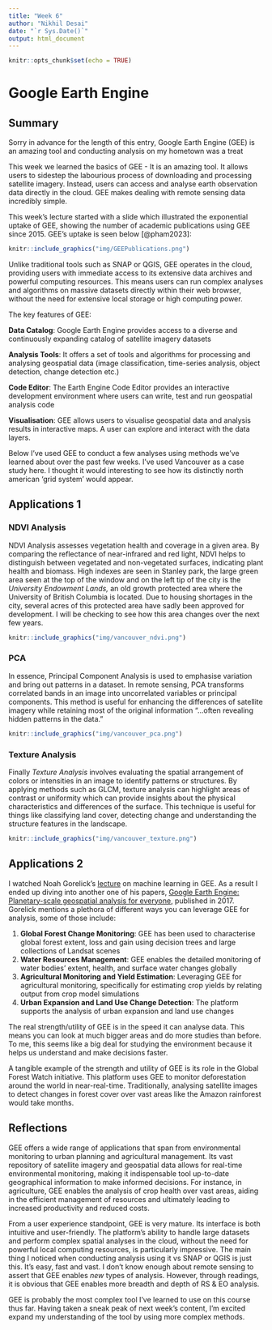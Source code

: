 ```yaml
---
title: "Week 6"
author: "Nikhil Desai"
date: "`r Sys.Date()`"
output: html_document
---
```


```r
knitr::opts_chunk$set(echo = TRUE)
```

# Google Earth Engine

## Summary

Sorry in advance for the length of this entry, Google Earth Engine (GEE) is an amazing tool and conducting analysis on my hometown was a treat

This week we learned the basics of GEE - It is an amazing tool. It allows users to sidestep the labourious process of downloading and processing satellite imagery. Instead, users can access and analyse earth observation data directly in the cloud. GEE makes dealing with remote sensing data incredibly simple.

This week's lecture started with a slide which illustrated the exponential uptake of GEE, showing the number of academic publications using GEE since 2015. GEE's uptake is seen below [@pham2023]:

```r
knitr::include_graphics("img/GEEPublications.png")
```

Unlike traditional tools such as SNAP or QGIS, GEE operates in the cloud, providing users with immediate access to its extensive data archives and powerful computing resources. This means users can run complex analyses and algorithms on massive datasets directly within their web browser, without the need for extensive local storage or high computing power.

The key features of GEE:

**Data Catalog**: Google Earth Engine provides access to a diverse and continuously expanding catalog of satellite imagery datasets

**Analysis Tools**: It offers a set of tools and algorithms for processing and analysing geospatial data (image classification, time-series analysis, object detection, change detection etc.)

**Code Editor**: The Earth Engine Code Editor provides an interactive development environment where users can write, test and run geospatial analysis code

**Visualisation**: GEE allows users to visualise geospatial data and analysis results in interactive maps. A user can explore and interact with the data layers.

Below I've used GEE to conduct a few analyses using methods we've learned about over the past few weeks. I've used Vancouver as a case study here. I thought it would interesting to see how its distinctly north american 'grid system' would appear.

## Applications 1

### NDVI Analysis

NDVI Analysis assesses vegetation health and coverage in a given area. By comparing the reflectance of near-infrared and red light, NDVI helps to distinguish between vegetated and non-vegetated surfaces, indicating plant health and biomass. High indexes are seen in Stanley park, the large green area seen at the top of the window and on the left tip of the city is the *University Endowment Lands,* an old growth protected area where the University of British Columbia is located. Due to housing shortages in the city, several acres of this protected area have sadly been approved for development. I will be checking to see how this area changes over the next few years.

```r
knitr::include_graphics("img/vancouver_ndvi.png")
```

### PCA

In essence, Principal Component Analysis is used to emphasise variation and bring out patterns in a dataset. In remote sensing, PCA transforms correlated bands in an image into uncorrelated variables or principal components. This method is useful for enhancing the differences of satellite imagery while retaining most of the original information "...often revealing hidden patterns in the data."

```r
knitr::include_graphics("img/vancouver_pca.png")
```

### Texture Analysis

Finally *Texture Analysis* involves evaluating the spatial arrangement of colors or intensities in an image to identify patterns or structures. By applying methods such as GLCM, texture analysis can highlight areas of contrast or uniformity which can provide insights about the physical characteristics and differences of the surface. This technique is useful for things like classifying land cover, detecting change and understanding the structure features in the landscape.

```r
knitr::include_graphics("img/vancouver_texture.png")
```

## Applications 2

I watched Noah Gorelick's [lecture](https://www.youtube.com/watch?v=WvaBZbph_cU&t=1822s) on machine learning in GEE. As a result I ended up diving into another one of his papers, [Google Earth Engine: Planetary-scale geospatial analysis for everyone](https://www.sciencedirect.com/science/article/pii/S0034425717302900), published in 2017. Gorelick mentions a plethora of different ways you can leverage GEE for analysis, some of those include:

1.  **Global Forest Change Monitoring**: GEE has been used to characterise global forest extent, loss and gain using decision trees and large collections of Landsat scenes
2.  **Water Resources Management**: GEE enables the detailed monitoring of water bodies' extent, health, and surface water changes globally
3.  **Agricultural Monitoring and Yield Estimation**: Leveraging GEE for agricultural monitoring, specifically for estimating crop yields by relating output from crop model simulations
4.  **Urban Expansion and Land Use Change Detection**: The platform supports the analysis of urban expansion and land use changes

The real strength/utility of GEE is in the speed it can analyse data. This means you can look at much bigger areas and do more studies than before. To me, this seems like a big deal for studying the environment because it helps us understand and make decisions faster.

A tangible example of the strength and utility of GEE is its role in the Global Forest Watch initiative. This platform uses GEE to monitor deforestation around the world in near-real-time. Traditionally, analysing satellite images to detect changes in forest cover over vast areas like the Amazon rainforest would take months.

## Reflections

GEE offers a wide range of applications that span from environmental monitoring to urban planning and agricultural management. Its vast repository of satellite imagery and geospatial data allows for real-time environmental monitoring, making it indispensable tool up-to-date geographical information to make informed decisions. For instance, in agriculture, GEE enables the analysis of crop health over vast areas, aiding in the efficient management of resources and ultimately leading to increased productivity and reduced costs.

From a user experience standpoint, GEE is very mature. Its interface is both intuitive and user-friendly. The platform's ability to handle large datasets and perform complex spatial analyses in the cloud, without the need for powerful local computing resources, is particularly impressive. The main thing I noticed when conducting analysis using it vs SNAP or QGIS is just this. It's easy, fast and vast. I don't know enough about remote sensing to assert that GEE enables *new* types of analysis. However, through readings, it is obvious that GEE enables more breadth and depth of RS & EO analysis.

GEE is probably the most complex tool I've learned to use on this course thus far. Having taken a sneak peak of next week's content, I'm excited expand my understanding of the tool by using more complex methods.
